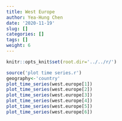 ```yaml
---
title: West Europe
author: Yea-Hung Chen
date: '2020-11-19'
slug: []
categories: []
tags: []
weight: 6
---
```


```r
knitr::opts_knit$set(root.dir='../../r/')
```

```r
source('plot time series.r')
geography<-'country'
plot_time_series(west.europe[1])  
plot_time_series(west.europe[2]) 
plot_time_series(west.europe[3]) 
plot_time_series(west.europe[4]) 
plot_time_series(west.europe[5]) 
plot_time_series(west.europe[6]) 
```